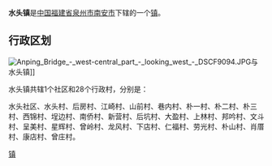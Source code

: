{{中国乡级行政区
| 行政区全称 = 水头镇
| 景观照片文件名 = 
| 景观照片描述 = 
| 汉语拼音 = 
| 通用拼音 = 
| 注音符號 = 
| 其它标音类型1 = 
| 其它标音1 = 
| 其它标音类型2 = 
| 其它标音2 = 
| 其它语言类型1 = 
| 其它语言地名1 = 
| 其它语言类型2 = 
| 其它语言地名2 = 
| 上级行政区 = [[福建省|福建省]][[泉州市|泉州市]][[南安市|南安市]]
| 行政区类别 = [[镇|镇]]
| 行政区划代码 = 
| 地理坐标 = 
| 总面积 = 
| 户籍人口 = 
| 户籍人口年份 = 
| 常住人口 = 
| 常住人口年份 = 
| 人口密度 = 
| 行政区划 = 
| 官方网站 = 
| 政府驻地 = 
| 邮政编码 = 
| 毗邻行政区 = 
| 位置图文件名 = 
| 位置图描述 = 
}}
'''水头镇'''是[[中华人民共和国|中国]][[福建省|福建省]][[泉州市|泉州市]][[南安市|南安市]]下辖的一个[[镇|镇]]。

== 行政区划 ==
[[File:Anping_Bridge_-_west-central_part_-_looking_west_-_DSCF9094.JPG|thumb]]与水头镇]]

水头镇共辖1个社区和28个行政村，分别是：

水头社区、水头村、后房村、江崎村、山前村、巷内村、朴一村、朴二村、朴三村、西锦村、埕边村、南侨村、新营村、后坑村、大盈村、上林村、邦吟村、文斗村、呈美村、星辉村、曾岭村、龙风村、下店村、仁福村、劳光村、朴山村、肖厝村、康店村、曾庄村。

{{commonscat|Shuitou, Nan'an, Fujian}}

{{南安市行政区划}}
{{福建小作品}}
[[Category:南安市乡镇|镇]]